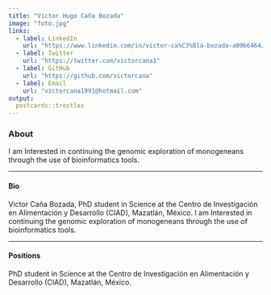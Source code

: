 ```yaml
---
title: "Victor Hugo Caña Bozada"
image: "foto.jpg"
links:
  - label: LinkedIn
    url: "https://www.linkedin.com/in/victor-ca%C3%B1a-bozada-a09b6464/"
  - label: Twitter
    url: "https://twitter.com/victorcana1"
  - label: GitHub
    url: "https://github.com/victorcana"
  - label: Email
    url: "victorcana1991@hotmail.com"
output:
  postcards::trestles
---
```

### About

I am Interested in continuing the genomic exploration of monogeneans through the use of bioinformatics tools.

---

#### Bio 

Victor Caña Bozada, PhD student in Science at the Centro de Investigación en Alimentación y Desarrollo (CIAD), Mazatlán, México. I am Interested in continuing the genomic exploration of monogeneans through the use of bioinformatics tools.

---

#### Positions

PhD student in Science at the Centro de Investigación en Alimentación y Desarrollo (CIAD), Mazatlán, México.

